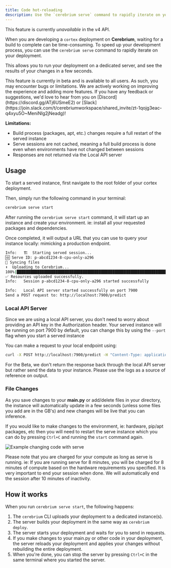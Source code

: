 ```yaml
---
title: Code hot-reloading
description: Use the `cerebrium serve` command to rapidly iterate on your code
---
```


<Note>This feature is currently *unavailable* in the v4 API.</Note>

When you are developing a `cortex` deployment on **Cerebrium**, waiting for a build to complete can be time-consuming. To speed up your development process, you can use the `cerebrium serve` command to rapidly iterate on your deployment.

This allows you to run your deployment on a dedicated server, and see the results of your changes in a few seconds.

<Note>
  This feature is currently in beta and is available to all users. As such, you
  may encounter bugs or limitations. We are actively working on improving the
  experience and adding more features. If you have any feedback or suggestions,
  we'd love to hear from you on [Discord](https://discord.gg/ATj6USmeE2) or
  [Slack](https://join.slack.com/t/cerebriumworkspace/shared_invite/zt-1qojg3eac-q4xyu5O~MeniNIg2jNeadg)!
</Note>

**Limitations:**

- Build process (packages, apt, etc.) changes require a full restart of the served instance
- Serve sessions are not cached, meaning a full build process is done even when environments have not changed between sessions
- Responses are not returned via the Local API server

## Usage

To start a served instance, first navigate to the root folder of your cortex deployment.

Then, simply run the following command in your terminal:

```bash
cerebrium serve start
```

After running the `cerebrium serve start` command, it will start up an instance and create your environment. ie: install all your requested packages and dependencies.

Once completed, it will output a URL that you can use to query your instance locally: mimicking a production endpoint.

```bash
Info:   🏗️  Starting served session...
🆔 Serve ID: p-abcd1234-8-cpu-only-a296
🔄 Syncing files
⬆️  Uploading to Cerebrium...
100%|████████████████████████████████████████████████████████████████████████████| 2.89k/2.89k [00:00<00:00, 68.2kB/s]
✅ Resources uploaded successfully.
Info:   Session p-abcd1234-8-cpu-only-a296 started successfully

Info:   Local API server started successfully on port 7900
Send a POST request to: http://localhost:7900/predict
```

### Local API Server

Since we are using a local API server, you don't need to worry about providing an API key in the Authorization header.
Your served instance will be running on port 7900 by default, you can change this by using the `--port` flag when you start a served instance

You can make a request to your local endpoint using:

```bash
curl -X POST http://localhost:7900/predict -H "Content-Type: application/json" --data '{"prompt": "this is my input data"}'
```

For the Beta, we don't return the response back through the local API server but rather send the data to your instance. Please use the logs
as a source of reference on output.

### File Changes

As you save changes to your **main.py** or add/delete files in your directory, the instance will automatically update in a few seconds (unless some files you add are in the GB's)
and new changes will be live that you can inference.

If you would like to make changes to the environment, ie: hardware, pip/apt packages, etc then you will need to restart the serve instance which you can do by pressing `Ctrl+C` and running the `start` command again.

![Example changing code with serve](/images/serve/ModifyingServeCode.gif)

<Note>
  Please note that you are charged for your compute as long as serve is running.
  ie: If you are running serve for 8 minutes, you will be charged for 8 minutes
  of compute based on the hardware requirements you specified. It is very
  important to end your session when done. We will automatically end the
  session after 10 minutes of inactivity.
</Note>

## How it works

When you run `cerebrium serve start`, the following happens:

1. The `cerebrium` CLI uploads your deployment to a dedicated instance(s).
2. The server builds your deployment in the same way as `cerebrium deploy`.
3. The server starts your deployment and waits for you to send in requests.
4. If you make changes to your main.py or other code in your deployment, the server reloads your deployment and applies your changes without rebuilding the entire deployment.
5. When you're done, you can stop the server by pressing `Ctrl+C` in the same terminal where you started the server.
